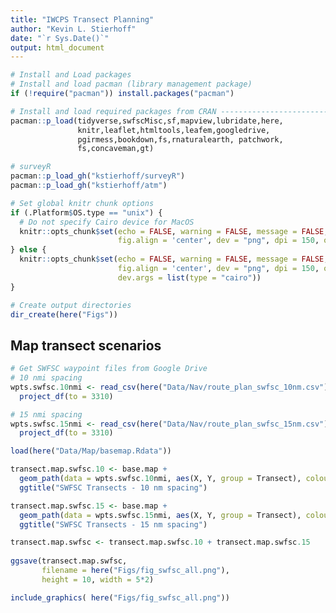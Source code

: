 ```yaml
---
title: "IWCPS Transect Planning"
author: "Kevin L. Stierhoff"
date: "`r Sys.Date()`"
output: html_document
---
```


```r
# Install and Load packages
# Install and load pacman (library management package)
if (!require("pacman")) install.packages("pacman")

# Install and load required packages from CRAN ---------------------------------
pacman::p_load(tidyverse,swfscMisc,sf,mapview,lubridate,here,
               knitr,leaflet,htmltools,leafem,googledrive,
               pgirmess,bookdown,fs,rnaturalearth, patchwork,
               fs,concaveman,gt)

# surveyR
pacman::p_load_gh("kstierhoff/surveyR")
pacman::p_load_gh("kstierhoff/atm")

# Set global knitr chunk options
if (.Platform$OS.type == "unix") {
  # Do not specify Cairo device for MacOS
  knitr::opts_chunk$set(echo = FALSE, warning = FALSE, message = FALSE, cache = FALSE,
                        fig.align = 'center', dev = "png", dpi = 150, out.width = "100%")
} else {
  knitr::opts_chunk$set(echo = FALSE, warning = FALSE, message = FALSE, cache = FALSE,
                        fig.align = 'center', dev = "png", dpi = 150, out.width = "100%",
                        dev.args = list(type = "cairo"))
}

# Create output directories
dir_create(here("Figs")) 
```  

## Map transect scenarios

```r
# Get SWFSC waypoint files from Google Drive
# 10 nmi spacing
wpts.swfsc.10nmi <- read_csv(here("Data/Nav/route_plan_swfsc_10nm.csv")) %>% 
  project_df(to = 3310)

# 15 nmi spacing
wpts.swfsc.15nmi <- read_csv(here("Data/Nav/route_plan_swfsc_15nm.csv")) %>% 
  project_df(to = 3310)
```

```r
load(here("Data/Map/basemap.Rdata"))

transect.map.swfsc.10 <- base.map + 
  geom_path(data = wpts.swfsc.10nmi, aes(X, Y, group = Transect), colour = "red") +
  ggtitle("SWFSC Transects - 10 nm spacing")

transect.map.swfsc.15 <- base.map + 
  geom_path(data = wpts.swfsc.15nmi, aes(X, Y, group = Transect), colour = "blue") +
  ggtitle("SWFSC Transects - 15 nm spacing")

transect.map.swfsc <- transect.map.swfsc.10 + transect.map.swfsc.15
  
ggsave(transect.map.swfsc,
       filename = here("Figs/fig_swfsc_all.png"),
       height = 10, width = 5*2)

include_graphics( here("Figs/fig_swfsc_all.png"))
```



